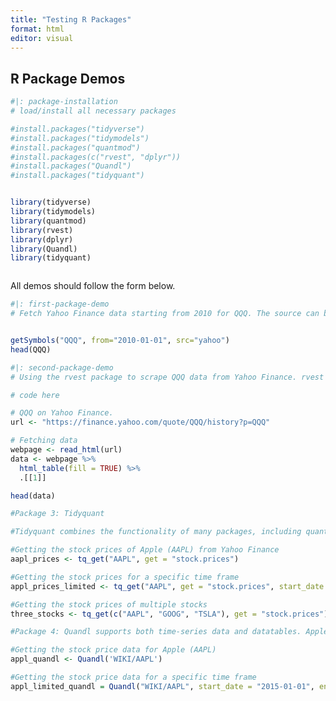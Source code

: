 ```yaml
---
title: "Testing R Packages"
format: html
editor: visual
---
```


## R Package Demos

```r
#|: package-installation
# load/install all necessary packages

#install.packages("tidyverse")
#install.packages("tidymodels")
#install.packages("quantmod")
#install.packages(c("rvest", "dplyr"))
#install.packages("Quandl")
#install.packages("tidyquant")


library(tidyverse) 
library(tidymodels)
library(quantmod)
library(rvest)
library(dplyr)
library(Quandl)
library(tidyquant)



```

All demos should follow the form below.

```r
#|: first-package-demo
# Fetch Yahoo Finance data starting from 2010 for QQQ. The source can be modified. For instance, stooq may have more international indexes than Yahoo Finance. https://cran.r-project.org/web/packages/quantmod/quantmod.pdf


getSymbols("QQQ", from="2010-01-01", src="yahoo")
head(QQQ)


```

```r
#|: second-package-demo
# Using the rvest package to scrape QQQ data from Yahoo Finance. rvest is compatible with a vast selection of other websites, not just Yahoo Finance. Data can include high, low, open, close, volume, etc.

# code here

# QQQ on Yahoo Finance.
url <- "https://finance.yahoo.com/quote/QQQ/history?p=QQQ"

# Fetching data
webpage <- read_html(url)
data <- webpage %>%
  html_table(fill = TRUE) %>%
  .[[1]]

head(data)

```

```r
#Package 3: Tidyquant

#Tidyquant combines the functionality of many packages, including quantmod, PerformanceAnalytics, zoo, xts, and TTR. Tidyquant also contains data for indexes. Apple was used in this example, but "AAPL" can be replaced with any stock ticker to get the information for a stock.

#Getting the stock prices of Apple (AAPL) from Yahoo Finance
aapl_prices <- tq_get("AAPL", get = "stock.prices")

#Getting the stock prices for a specific time frame
appl_prices_limited <- tq_get("AAPL", get = "stock.prices", start_date = "2020-01-01", end_date = "2022-12-31")

#Getting the stock prices of multiple stocks
three_stocks <- tq_get(c("AAPL", "GOOG", "TSLA"), get = "stock.prices")

```

```r
#Package 4: Quandl supports both time-series data and datatables. Apple was used in this example, but "AAPL" can be replaced with any stock ticker to get the information for a stock.

#Getting the stock price data for Apple (AAPL)
appl_quandl <- Quandl('WIKI/AAPL')

#Getting the stock price data for a specific time frame 
appl_limited_quandl = Quandl("WIKI/AAPL", start_date = "2015-01-01", end_date = "2022-12-31")




```
